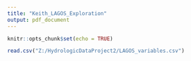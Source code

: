```yaml
---
title: "Keith_LAGOS_Exploration"
output: pdf_document
---
```


```r
knitr::opts_chunk$set(echo = TRUE)
```


```r
read.csv("Z:/HydrologicDataProject2/LAGOS_variables.csv")
```

```r

```

